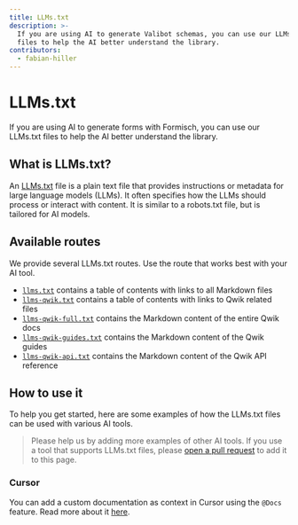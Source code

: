 ```yaml
---
title: LLMs.txt
description: >-
  If you are using AI to generate Valibot schemas, you can use our LLMs.txt
  files to help the AI better understand the library.
contributors:
  - fabian-hiller
---
```


# LLMs.txt

If you are using AI to generate forms with Formisch, you can use our LLMs.txt files to help the AI better understand the library.

## What is LLMs.txt?

An [LLMs.txt](https://llmstxt.org/) file is a plain text file that provides instructions or metadata for large language models (LLMs). It often specifies how the LLMs should process or interact with content. It is similar to a robots.txt file, but is tailored for AI models.

## Available routes

We provide several LLMs.txt routes. Use the route that works best with your AI tool.

- [`llms.txt`](/llms.txt) contains a table of contents with links to all Markdown files
- [`llms-qwik.txt`](/llms-qwik.txt) contains a table of contents with links to Qwik related files
- [`llms-qwik-full.txt`](/llms-qwik-full.txt) contains the Markdown content of the entire Qwik docs
- [`llms-qwik-guides.txt`](/llms-qwik-guides.txt) contains the Markdown content of the Qwik guides
- [`llms-qwik-api.txt`](/llms-qwik-api.txt) contains the Markdown content of the Qwik API reference

## How to use it

To help you get started, here are some examples of how the LLMs.txt files can be used with various AI tools.

> Please help us by adding more examples of other AI tools. If you use a tool that supports LLMs.txt files, please [open a pull request](https://github.com/fabian-hiller/valibot/pulls) to add it to this page.

### Cursor

You can add a custom documentation as context in Cursor using the `@Docs` feature. Read more about it [here](https://docs.cursor.com/context/@-symbols/@-docs).
